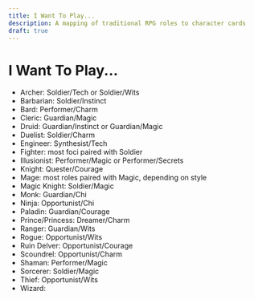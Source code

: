 ```yaml
---
title: I Want To Play...
description: A mapping of traditional RPG roles to character cards
draft: true
---
```


# I Want To Play...

* Archer: Soldier/Tech or Soldier/Wits
* Barbarian: Soldier/Instinct
* Bard: Performer/Charm
* Cleric: Guardian/Magic
* Druid: Guardian/Instinct or Guardian/Magic
* Duelist: Soldier/Charm
* Engineer: Synthesist/Tech
* Fighter: most foci paired with Soldier
* Illusionist: Performer/Magic or Performer/Secrets
* Knight: Quester/Courage
* Mage: most roles paired with Magic, depending on style
* Magic Knight: Soldier/Magic
* Monk: Guardian/Chi
* Ninja: Opportunist/Chi
* Paladin: Guardian/Courage
* Prince/Princess: Dreamer/Charm
* Ranger: Guardian/Wits
* Rogue: Opportunist/Wits
* Ruin Delver: Opportunist/Courage
* Scoundrel: Opportunist/Charm
* Shaman: Performer/Magic
* Sorcerer: Soldier/Magic
* Thief: Opportunist/Wits
* Wizard: 
